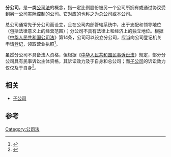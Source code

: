 {{Globalize|area=[[中華人民共和國|中華人民共和國]]}}
{{Otheruses|subject=公司的分支單位|分公司制|other=公司內部事業體制}}
'''分公司'''，是一类[[公司法|公司法]]的概念，指一定比例股份被另一个公司所拥有或通过协议受到另一公司实际控制的公司。它对应的也称之为[[总公司|总公司]]或本公司。

总公司通常先于分公司而设立，且在公司内部管辖系统中，出于支配和领导地位（包括法律意义上的经营范围）；分公司不具有法律上和经济上的独立地位。根据《[[中华人民共和国公司法|中华人民共和国公司法]]》第14条，公司可以设立分公司，应当向公司登记机关申请登记，领取营业执照<ref>{{cite journal|author=文泽雄|title=从法律角度看分公司与子公司的差别|journal=《西南石油大学学报：社会科学版》|year=2003年|issue=第3期|url=http://www.cqvip.com/QK/88954X/200303/1004152746.html|accessdate=2015-03-10|archive-date=2020-09-15|archive-url=https://web.archive.org/web/20200915040000/http://www.cqvip.com/QK/88954X/200303/1004152746.html|dead-url=no}}</ref>。

虽然分公司不具备法人资格，但根据《[[中华人民共和国民事诉讼法|中华人民共和国民事诉讼法]]》规定，部分分公司具有民事诉讼主体资格，其诉讼效力及于自身和总公司；而[[子公司|子公司]]的诉讼效力仅仅及于自身<ref>{{cite journal|author=田晓昕|title=分公司的民事诉讼主体地位及责任承担——以《民事诉讼法》第四十九条为视角|journal=法制与社会|year=2012年|issue=20期|doi=10.3969/j.issn.1009-0592.2012.20.033|url=http://d.wanfangdata.com.cn/Periodical_fzysh201220033.aspx|accessdate=2015-03-10}}</ref>。

==相关 ==
*[[子公司|子公司]]
==参考==
{{reflist}}
[[Category:公司法|Category:公司法]]